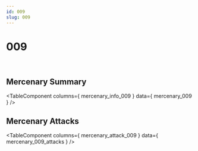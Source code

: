 ```yaml
---
id: 009
slug: 009
---
```



# 009

<div style = {{ display: "flex" }}>
    <Image img={require('@site/static/img/mercenaries/illust/thum_char_view_n_009.jpg')}/>
    <Image img={require('@site/static/img/mercenaries/illust/thum_char_view_o_009.jpg')}/>
</div>

## Mercenary Summary

<TableComponent
  columns={ mercenary_info_009 }
  data={ mercenary_009 }
/>

## Mercenary Attacks

<TableComponent
  columns={ mercenary_attack_009 }
  data={ mercenary_009_attacks }
/>